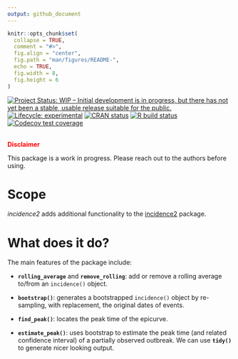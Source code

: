 ```yaml
---
output: github_document
---
```


```r
knitr::opts_chunk$set(
  collapse = TRUE,
  comment = "#>",
  fig.align = "center",
  fig.path = "man/figures/README-",
  echo = TRUE,
  fig.width = 8,
  fig.height = 6
)

```

<!-- badges: start -->
[![Project Status: WIP – Initial development is in progress, but there has not yet been a stable, usable release suitable for the public.](https://www.repostatus.org/badges/latest/wip.svg)](https://www.repostatus.org/#wip)
[![Lifecycle: experimental](https://img.shields.io/badge/lifecycle-experimental-orange.svg)](https://www.tidyverse.org/lifecycle/#experimental)
[![CRAN status](https://www.r-pkg.org/badges/version/incidence2)](https://CRAN.R-project.org/package=incidence2plus)
[![R build status](https://github.com/reconhub/incidence2plus/workflows/R-CMD-check/badge.svg)](https://github.com/reconhub/incidence2plus/actions)
[![Codecov test coverage](https://codecov.io/gh/reconhub/incidence2plus/branch/master/graph/badge.svg)](https://codecov.io/gh/reconhub/incidence2plus?branch=master)
<!-- badges: end -->

<br>
**<span style="color: red;">Disclaimer</span>**

This package is a work in progress. Please reach out to the
authors before using.


# Scope

*incidence2* adds additional functionality to the
[incidence2](https://github.com/reconhub/incidence2) package.

# What does it do?

The main features of the package include:

- **`rolling_average`** and **`remove_rolling`**: add or remove a rolling 
  average to/from an `incidence()` object.
  
- **`bootstrap()`**: generates a bootstrapped `incidence()` object by re-sampling,
  with replacement, the original dates of events.

- **`find_peak()`**: locates the peak time of the epicurve.

- **`estimate_peak()`**: uses bootstrap to estimate the peak time (and related
  confidence interval) of a partially observed outbreak. We can use **`tidy()`**
  to generate nicer looking output.
